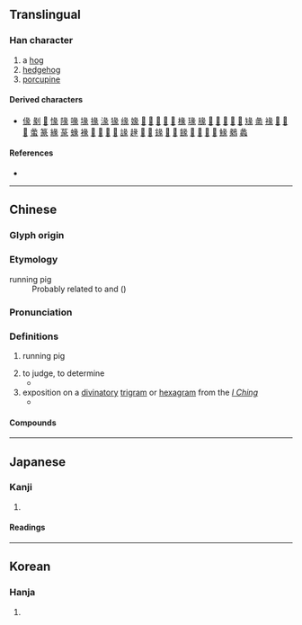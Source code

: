 {{character info}}
==Translingual==

===Han character===
{{Han char|rn=58|rad=彐|as=06|sn=9|four=27232|canj=VNMO|ids=⿱彑𧰨}}

# a [[hog]]
# [[hedgehog]]
# [[porcupine]]

====Derived characters====
* [[㑰]] [[剶]] [[𠭣]] [[㥟]] [[䧘]] [[喙]] [[堟]] [[掾]] [[湪]] [[猭]] [[缘]] [[𡟇]] [[𡦁]] [[𡩀]] [[𢍝]] [[𢐄]] [[𨔵]] [[椽]] [[瑑]] [[腞]] [[𢞶]] [[𣂵]] [[𣈬]] [[𣨶]] [[𤊺]] [[䂕]] [[盠]] [[禒]] [[𤬌]] [[𤸁]] [[𫀿]] [[䗍]] [[篆]] [[緣]] [[蒃]] [[蝝]] [[褖]] [[𥯵]] [[𦑙]] [[𦧫]] [[𦧬]] [[䛹]] [[䞼]] [[𧳩]] [[𨂦]] [[䤸]] [[𩀅]] [[𩄖]] [[餯]] [[𩌁]] [[𩔂]] [[𩘐]] [[𩫞]] [[䱲]] [[鶨]] [[蠡]]

====References====
* {{Han ref|kx=0362.120|dkj=09920|dj=0680.260|hdz=20961.060|uh=5F56|ud=24406|bh=CEBD|bd=52925}}

----

==Chinese==
{{zh-forms}}

===Glyph origin===
{{Han etym}}

===Etymology===
;running pig
:Probably related to {{och-l|豚|piglet}} and {{och-l|貒|hog badger|id=1}} ({{zh-ref|Schuessler, 2007}})

===Pronunciation===
{{zh-pron
|m=tuàn,shǐ
|c=teon3,teon5
|mn=thoàn
|mc=y
|oc=y
|ma=
|cat=n
}}

===Definitions===
{{zh-hanzi}}

# {{lb|zh|obsolete}} running pig
# to judge, to determine
#* {{zh-x|周公 彖 凶-吉。|The Duke of Zhou '''determines''' the baleful and the propitious.|CL|ref=歐陽修 {{w|Ouyang Xiu}}《新營小齋鑿地爐輒成五言三十七韻》}}
# exposition on a [[divinatory]] [[trigram]] or [[hexagram]] from the ''[[I Ching]]''
#* {{zh-x|彼 將 應 曰：「伏羲 作 八卦，^文王 演 為 六十四，^孔子 作 彖、象、《繫辭》。三-聖 重 業，《易》乃 具 足。」|They will most likely reply that ''Fu Hsi'' composed the Eight Trigrams, when ''Wên Wang'' developed in sixty-four, and that ''Confucius'' wrote the '''definitions''', illustrations, and annexes. By the joint efforts of these three Sages the ''Yiking'' was completed.|CL|ref=Lunheng}}

====Compounds====
{{zh-der|彖傳|彖辭}}

----

==Japanese==

===Kanji===
{{ja-kanji|grade=|rs=彐06}}

# {{rfdef|ja|sort=彐06}}

====Readings====
{{ja-readings
|goon=たん
|kanon=たん
|kun=とく}}

----

==Korean==

===Hanja===
{{ko-hanja|hangeul=단|eumhun=|rv=dan|mr=tan|y=tan}}

# {{rfdef|ko|sort=彐06}}